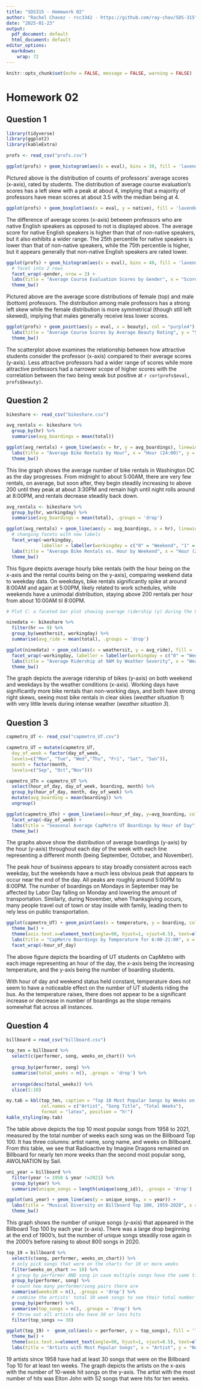 ---
title: "SDS315 - Homework 02"
author: "Rachel Chavez - rcc3342 - https://github.com/ray-chav/SDS-315"
date: "2025-01-23"
output:
  pdf_document: default
  html_document: default
editor_options:
  markdown:
    wrap: 72
---

```{r setup, include=FALSE}
knitr::opts_chunk$set(echo = FALSE, message = FALSE, warning = FALSE)
```

# Homework 02

## **Question 1**

```{r read1}

library(tidyverse)
library(ggplot2)
library(kableExtra)

profs <- read_csv("profs.csv")

```

```{r A1}

ggplot(profs) + geom_histogram(aes(x = eval), bins = 30, fill = 'lavender', col = 'black') + labs(title = "UT Austin Professors' Average Course Evaluation Scores", x = "Score", y = "Count") + theme_bw()

```

Pictured above is the distribution of counts of professors' average
scores (x-axis), rated by students. The distribution of average course
evaluation's scores has a left skew with a peak at about 4, implying
that a majority of professors have mean scores at about 3.5 with the
median being at 4.

```{r B1}

ggplot(profs) + geom_boxplot(aes(x = eval, y = native), fill = 'lavender') + labs(title = "Average Course Evaluation Scores by Native Language", x = "Score", y = "Is the Professor a Native English Speaker?") + scale_y_discrete(labels = c("yes" = "Yes", "no" = "No")) + xlim(0, 5) + theme_bw()

```

The difference of average scores (x-axis) between professors who are
native English speakers as opposed to not is displayed above. The
average score for native English speakers is higher than that of
non-native speakers, but it also exhibits a wider range. The 25th
percentile for native speakers is lower than that of non-native
speakers, while the 75th percentile is higher, but it appears generally
that non-native English speakers are rated lower.

```{r C1}

ggplot(profs) + geom_histogram(aes(x = eval), bins = 40, fill = 'lavender', col = "black") +
  # facet into 2 rows
  facet_wrap(~gender, nrow = 2) + 
  labs(title = "Average Course Evaluation Scores by Gender", x = "Score", y = "Count") +
  theme_bw()

```

Pictured above are the average score distributions of female (top) and
male (bottom) professors. The distribution among male professors has a
strong left skew while the female distribution is more symmetrical
(though still left skewed), implying that males generally receive less
lower scores.

```{r D1}

ggplot(profs) + geom_point(aes(y = eval, x = beauty), col = "purple4") +
  labs(title = "Average Course Scores by Average Beauty Rating", y = "Score", x = "Beauty Rating") +
  theme_bw()

```

The scatterplot above examines the relationship between how attractive
students consider the professor (x-axis) compared to their average
scores (y-axis). Less attractive professors had a wider range of scores
while more attractive professors had a narrower scope of higher scores
with the correlation between the two being weak but positive at
`r cor(profs$eval, profs$beauty)`.

## **Question 2**

```{r read2}

bikeshare <- read_csv("bikeshare.csv")

```

```{r A2}

avg_rentals <- bikeshare %>%
  group_by(hr) %>%
  summarise(avg_boardings = mean(total))

ggplot(avg_rentals) + geom_line(aes(x = hr, y = avg_boardings), linewidth =0.5) +
  labs(title = "Average Bike Rentals by Hour", x = "Hour (24:00)", y = "Average Rentals") + 
  theme_bw()

```

This line graph shows the average number of bike rentals in Washington
DC as the day progresses. From midnight to about 5:00AM, there are very
few rentals, on average, but soon after, they begin steadily increasing
to above 200 until they peak at about 3:30PM and remain high until night
rolls around at 8:00PM, and rentals decrease steadily back down.

```{r B2}

avg_rentals <- bikeshare %>%
  group_by(hr, workingday) %>%
  summarise(avg_boardings = mean(total), .groups = 'drop')

ggplot(avg_rentals) + geom_line(aes(y = avg_boardings, x = hr), linewidth =0.5) +
  # changing facets with new labels
  facet_wrap(~workingday,
             labeller = labeller(workingday = c("0" = "Weekend", "1" = "Weekday"))) +
  labs(title = "Average Bike Rentals vs. Hour by Weekend", x = "Hour (24:00)", y = "Average Rental Count") +
  theme_bw()

```

This figure depicts average hourly bike rentals (with the hour being on
the x-axis and the rental counts being on the y-axis), comparing weekend
data to weekday data. On weekdays, bike rentals significantly spike at
around 8:00AM and again at 5:00PM, likely related to work schedules,
while weekends have a unimodal distribution, staying above 200 rentals
per hour from about 10:00AM til 8:00PM.

```{r C2}

# Plot C: a faceted bar plot showing average ridership (y) during the 9 AM hour by weather situationcode (weathersit, x), faceted according to whether it is a working day or not. (Remember that you can focus on a specific subset of rows of a data set using filter.)

ninedata <- bikeshare %>% 
  filter(hr == 9) %>%
  group_by(weathersit, workingday) %>%
  summarise(avg_ride = mean(total), .groups = 'drop')

ggplot(ninedata) + geom_col(aes(x = weathersit, y = avg_ride), fill = 'lightblue', col = 'black') +
  facet_wrap(~workingday, labeller = labeller(workingday = c("0" = "Weekend", "1" = "Weekday"))) +
  labs(title = "Average Ridership at 9AM by Weather Severity", x = "Weather Severity", y = "Ridership Count") +
  theme_bw()

```

The graph depicts the average ridership of bikes (y-axis) on both
weekend and weekdays by the weather conditions (x-axis). Working days
have significantly more bike rentals than non-working days, and both
have strong right skews, seeing most bike rentals in clear skies
(*weather situation 1*) with very little levels during intense weather
(*weather situation 3*).

## **Question 3**

```{r read3}

capmetro_UT <- read_csv("capmetro_UT.csv")

capmetro_UT = mutate(capmetro_UT,
  day_of_week = factor(day_of_week,
  levels=c("Mon", "Tue", "Wed","Thu", "Fri", "Sat", "Sun")),
  month = factor(month,
  levels=c("Sep", "Oct","Nov")))

```

```{r A3}

capmetro_UTn = capmetro_UT %>%
  select(hour_of_day, day_of_week, boarding, month) %>%
  group_by(hour_of_day, month, day_of_week) %>%
  mutate(avg_boarding = mean(boarding)) %>%
  ungroup()

ggplot(capmetro_UTn) + geom_line(aes(x=hour_of_day, y=avg_boarding, col = month)) +
  facet_wrap(~day_of_week) + 
  labs(title = "Seasonal Average CapMetro UT Boardings by Hour of Day", x = "Hour of the Day (24:00)", y = "Number of Boardings") +
  theme_bw()

```

The graphs above show the distribution of average boardings (y-axis) by
the hour (y-axis) throughout each day of the week with each line
representing a different month (being September, October, and November).

The peak hour of business appears to stay broadly consistent across each
weekday, but the weekends have a much less obvious peak that appears to
occur near the end of the day. All peaks are roughly around 5:00PM to
8:00PM. The number of boardings on Mondays in September may be affected
by Labor Day falling on Monday and lowering the amount of
transportation. Similarly, during November, when Thanksgiving occurs,
many people travel out of town or stay inside with family, leading them
to rely less on public transportation.

```{r B3}

ggplot(capmetro_UT) + geom_point(aes(x = temperature, y = boarding, col = weekend)) +
  theme_bw() +
  theme(axis.text.x=element_text(angle=90, hjust=1, vjust=0.5), text=element_text(size=7)) +
  labs(title = "CapMetro Boardings by Temperature for 6:00-21:00", x = "Temperature(F)", y = "Boarding Counts") +
  facet_wrap(~hour_of_day)

```

The above figure depicts the boarding of UT students on CapMetro with
each image representing an hour of the day, the x-axis being the
increasing temperature, and the y-axis being the number of boarding
students.

With hour of day and weekend status held constant, temperature does not
seem to have a noticeable effect on the number of UT students riding the
bus. As the temperature raises, there does not appear to be a
significant increase or decrease in number of boardings as the slope
remains somewhat flat across all instances.

\pagebreak

## **Question 4**

```{r read4}

billboard = read_csv("billboard.csv")

```

```{r A4, out.height="150%", out.width="150%"}

top_ten = billboard %>%
  select(c(performer, song, weeks_on_chart)) %>%
  
  group_by(performer, song) %>%
  summarise(total_weeks = n(), .groups = 'drop') %>%
  
  arrange(desc(total_weeks)) %>%
  slice(1:10)

my.tab = kbl(top_ten, caption = "Top 10 Most Popular Songs by Weeks on Billboard",
             col.names = c("Artist", "Song Title", "Total Weeks"),
             format = "latex", position = "h!")
kable_styling(my.tab)
```

The table above depicts the top 10 most popular songs from 1958 to 2021,
measured by the total number of weeks each song was on the Billboard Top
100. It has three columns: artist name, song name, and weeks on
Billboard. From this table, we see that Radioactive by Imagine Dragons
remained on Billboard for nearly ten more weeks than the second most
popular song, AWOLNATION by Sail.

\pagebreak
```{r B4}

uni_year = billboard %>%
  filter(year != 1958 & year !=2021) %>%
  group_by(year) %>%
  summarize(unique_songs = length(unique(song_id)), .groups = 'drop')

ggplot(uni_year) + geom_line(aes(y = unique_songs, x = year)) +
  labs(title = "Musical Diversity on Billboard Top 100, 1959-2020", x = "Year", y = "Number of Unique Songs") + 
  theme_bw()

```

This graph shows the number of unique songs (y-axis) that appeared in
the Billboard Top 100 by each year (x-axis). There was a large drop
beginning at the end of 1900's, but the number of unique songs steadily
rose again in the 2000's before raising to about 800 songs in 2020.

```{r C4}

top_19 = billboard %>%
  select(c(song, performer, weeks_on_chart)) %>%
  # only pick songs that were on the charts for 10 or more weeks
  filter(weeks_on_chart >= 10) %>%
  # group by performer AND song in case multiple songs have the same title
  group_by(performer, song) %>%
  # count how many performer/song pairs there are
  summarise(weeks10 = n(), .groups = 'drop') %>%
  # combine the artists' total 10 week songs to see their total number of hits
  group_by(performer) %>% 
  summarise(top_songs = n(), .groups = 'drop') %>%  
  # throw out all artists who have 30 or less hits
  filter(top_songs >= 30)

ggplot(top_19) +  geom_col(aes(x = performer, y = top_songs), fill = 'lightblue', col = 'black') +
  theme_bw() +
  theme(axis.text.x=element_text(angle=90, hjust=1, vjust=0.5), text=element_text(size=7)) +
  labs(title = "Artists with Most Popular Songs", x = "Artist", y = "Number of 10-week Hit Songs")
```

19 artists since 1958 have had at least 30 songs that were on the
Billboard Top 10 for at least ten weeks. The graph depicts the artists
on the x-axis with the number of 10-week hit songs on the y-axis. The
artist with the most number of hits was Elton John with 52 songs that
were hits for ten weeks.
